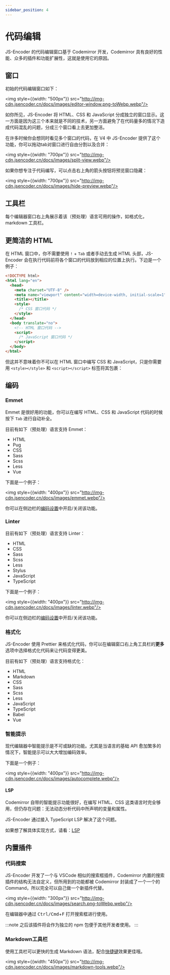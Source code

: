 ```yaml
---
sidebar_position: 4
---
```


# 代码编辑

JS-Encoder 的代码编辑窗口基于 Codemirror 开发，Codemirror 具有良好的性能、众多的插件和功能扩展性，这就是使用它的原因。

## 窗口

初始的代码编辑窗口如下：

<img style={{width: "500px"}} src="http://img-cdn.jsencoder.cn/docs/images/editor-window.png-toWebp.webp"/>

如你所见，JS-Encoder 将 HTML、CSS 和 JavaScript 分成独立的窗口显示。这一方面是因为这三个本来就是不同的技术，另一方面避免了在代码量多的情况下造成代码混乱的问题，分成三个窗口看上去更加整洁。

在许多时候你会想同时看见多个窗口的代码，在 V4 中 JS-Encoder 提供了这个功能，你可以拖动tab对窗口进行自由分割以及合并：

<img style={{width: "700px"}} src="http://img-cdn.jsencoder.cn/docs/images/split-view.webp"/>

如果你想专注于代码编写，可以点击右上角的箭头按钮将预览窗口隐藏：

<img style={{width: "700px"}} src="http://img-cdn.jsencoder.cn/docs/images/hide-preview.webp"/>

## 工具栏

每个编辑器窗口右上角展示着该（预处理）语言可用的操作，如格式化，markdown 工具栏。

## 更简洁的 HTML

在 HTML 窗口中，你不需要使用 `!` + `Tab` 或者手动去生成 HTML 头部，JS-Encoder 会在执行代码前将各个窗口的代码放到相应的位置上执行。下边是一个例子：

```HTML
<!DOCTYPE html>
<html lang="en">
  <head>
    <meta charset="UTF-8" />
    <meta name="viewport" content="width=device-width, initial-scale=1" />
    <title></title>
    <style>
      /* CSS 窗口代码 */
    </style>
  </head>
  <body translate="no">
    <!-- HTML 窗口代码 -->
    <script>
      /* JavaScript 窗口代码 */
    </script>
  </body>
</html>
```

但这并不意味着你不可以在 HTML 窗口中编写 CSS 和 JavaScript，只是你需要用 `<style></style>` 和 `<script></script>` 标签将其包裹：

## 编码

### Emmet

Emmet 是很好用的功能，你可以在编写 HTML、CSS 和 JavaScript 代码的时候按下 `Tab` 进行自动补全。

目前有如下（预处理）语言支持 Emmet：

- HTML
- Pug
- CSS
- Sass
- Scss
- Less
- Vue

下面是一个例子：

<img style={{width: "400px"}} src="http://img-cdn.jsencoder.cn/docs/images/emmet.webp"/>

你可以在侧边栏的[编码设置](./sidebar/settings)中开启/关闭该功能。

### Linter

目前有如下（预处理）语言支持 Linter：

- HTML
- CSS
- Sass
- Scss
- Less
- Stylus
- JavaScript
- TypeScript

下面是一个例子：

<img style={{width: "400px"}} src="http://img-cdn.jsencoder.cn/docs/images/linter.webp"/>

你可以在侧边栏的[编码设置](./sidebar/settings)中开启/关闭该功能。

### 格式化

JS-Encoder 使用 Prettier 来格式化代码，你可以在编辑窗口右上角工具栏的**更多**选项中选择格式化代码来让代码变得更美。

目前有如下（预处理）语言支持格式化：

- HTML
- Markdown
- CSS
- Sass
- Scss
- Less
- JavaScript
- TypeScript
- Babel
- Vue

### 智能提示

现代编辑器中智能提示是不可或缺的功能。尤其是当语言的基础 API 愈加繁多的情况下，智能提示可以大大增加编码效率。

下面是一个例子：

<img style={{width: "400px"}} src="http://img-cdn.jsencoder.cn/docs/images/autocomplete.webp"/>

#### LSP

Codemirror 自带的智能提示功能很好，在编写 HTML、CSS 这类语言时完全够用，但仍存在问题：无法动态分析代码中所声明的变量和属性。

JS-Encoder 通过接入 TypeScript LSP 解决了这个问题。

如果想了解具体实现方式，请看：[LSP](./deep/LSP)

## 内置插件

### 代码搜索

JS-Encoder 开发了一个与 VSCode 相似的搜索框插件，Codemirror 内置的搜索插件的结构无法自定义，但所用到的功能都被 Codemirror 封装成了一个一个的 Command，所以完全可以自己做一个新插件代替。

<img style={{width: "300px"}} src="http://img-cdn.jsencoder.cn/docs/images/search.png-toWebp.webp"/>

在编辑器中通过 <kbd>Ctrl/Cmd</kbd>+<kbd>F</kbd> 打开搜索框进行使用。

:::note
之后该插件将会作为独立的 npm 包便于其他开发者使用。
:::

### Markdown工具栏

使用工具栏可以更快的生成 Markdown 语法，配合[快捷键](./sidebar/shortcut)效果更佳哦。

<img style={{width: "450px"}} src="http://img-cdn.jsencoder.cn/docs/images/markdown-tools.webp"/>